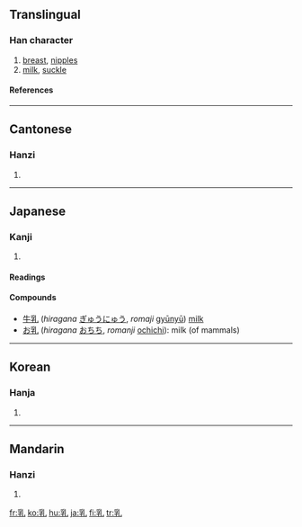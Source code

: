 ==Translingual==
===Han character===
{{Han char|rn=5|rad=乙|as=07|sn=8|four=2241<sub>0</sub>|canj=月木山 (BDU)}}
# [[breast]], [[nipples]]
# [[milk]], [[suckle]]
====References====
{{Han ref|kx=0084.170|dkj=00190|dj=0171.220|hdz=10055.040|uh=4E73|ud=20083|bh=A8C5|bd=43205}}
----
==Cantonese==
===Hanzi===
{{yue-hanzi|jyut=|y=yu5}}
# {{defn|Cantonese}}
----
==Japanese==
===Kanji===
{{ja-kanji|grade=6|rs=乙07}}
# {{defn|Japanese}}
====Readings====
{{ja-readings|on=[[にゅう]] (nyū)|kun=[[ちち]] (chichi), [[ち]] (chi)}}

====Compounds====
*[[牛乳]] (''hiragana'' [[ぎゅうにゅう]], ''romaji'' [[gyūnyū]]) [[milk]] 
*[[お乳]] (''hiragana'' [[おちち]], ''romanji'' [[ochichi]]): milk (of mammals)

----

==Korean==
===Hanja===
{{ko-hanja|hangeul=유|rv=yu|mr=yu}}
# {{defn|Korean}}
----
==Mandarin==
===Hanzi===
{{cmn-hanzi|pin=[[rǔ]] ([[ru3]])|wg=ju<sup>3</sup>}}
# {{defn|Mandarin}}

[[fr:乳]]
[[ko:乳]]
[[hu:乳]]
[[ja:乳]]
[[fi:乳]]
[[tr:乳]]